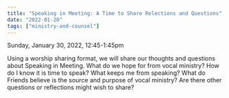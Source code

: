 ```yaml
---
title: "Speaking in Meeting: A Time to Share Relections and Questions"
date: "2022-01-20"
tags: ["ministry-and-counsel"]
---
```


Sunday, January 30, 2022, 12:45-1:45pm

Using a worship sharing format, we will share our thoughts and questions about Speaking in Meeting. What do we hope for from vocal ministry? How do I know it is time to speak? What keeps me from speaking? What do Friends believe is the source and purpose of vocal ministry? Are there other questions or reflections might wish to share?

